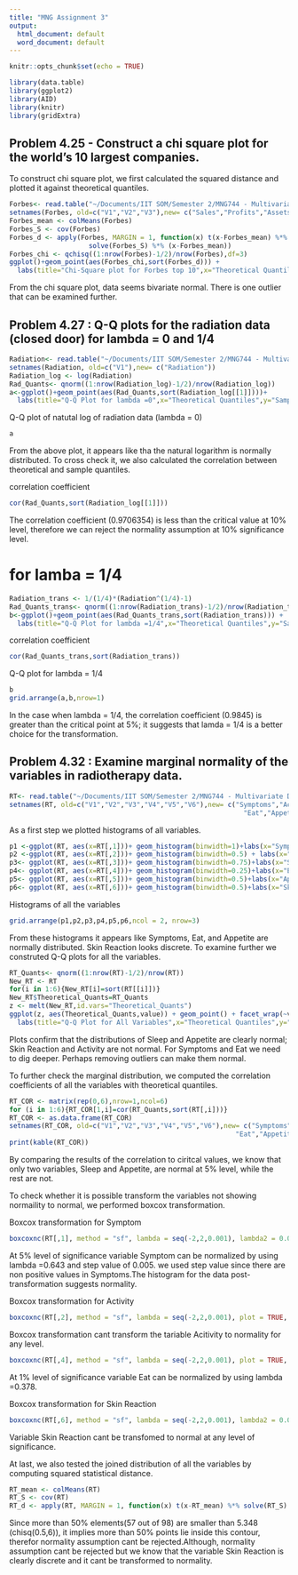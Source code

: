 ```yaml
---
title: "MNG Assignment 3"
output:
  html_document: default
  word_document: default
---
```


```r
knitr::opts_chunk$set(echo = TRUE)
```

```r
library(data.table)
library(ggplot2)
library(AID)
library(knitr)
library(gridExtra)
```
## Problem 4.25 - Construct a chi square plot for the world's 10 largest companies.
To construct chi square plot, we first calculated the squared distance and plotted it against theoretical quantiles.

```r
Forbes<- read.table("~/Documents/IIT SOM/Semester 2/MNG744 - Multivariate Data Analysis/Wichern_data/P1-4.DAT")
setnames(Forbes, old=c("V1","V2","V3"),new= c("Sales","Profits","Assets"))
Forbes_mean <- colMeans(Forbes)
Forbes_S <- cov(Forbes)
Forbes_d <- apply(Forbes, MARGIN = 1, function(x) t(x-Forbes_mean) %*% 
                    solve(Forbes_S) %*% (x-Forbes_mean))
Forbes_chi <- qchisq((1:nrow(Forbes)-1/2)/nrow(Forbes),df=3)
ggplot()+geom_point(aes(Forbes_chi,sort(Forbes_d))) + 
  labs(title="Chi-Square plot for Forbes top 10",x="Theoretical Quantiles",y="Sample Quantiles")
```

From the chi square plot, data seems bivariate normal. There is one outlier that can be examined further. 

## Problem 4.27 : Q-Q plots for the radiation data (closed door) for lambda = 0 and 1/4

```r
Radiation<- read.table("~/Documents/IIT SOM/Semester 2/MNG744 - Multivariate Data Analysis/Wichern_data/T4-1.DAT")
setnames(Radiation, old=c("V1"),new= c("Radiation"))
Radiation_log <- log(Radiation)
Rad_Quants<- qnorm((1:nrow(Radiation_log)-1/2)/nrow(Radiation_log))
a<-ggplot()+geom_point(aes(Rad_Quants,sort(Radiation_log[[1]])))+
  labs(title="Q-Q Plot for lambda =0",x="Theoretical Quantiles",y="Sample Quantiles")
```

Q-Q plot of natutal log of radiation data (lambda = 0)

```r
a
```

From the above plot, it appears like tha the natural logarithm is normally distributed. To 
cross check it, we also calculated the correlation between theoretical and sample quantiles.

correlation coefficient 
```r
cor(Rad_Quants,sort(Radiation_log[[1]]))
```
The correlation coefficient (0.9706354) is less than the critical value at 10% level,
therefore we can reject the normality assumption at 10% significance level.

# for lamba = 1/4
```r
Radiation_trans <- 1/(1/4)*(Radiation^(1/4)-1)
Rad_Quants_trans<- qnorm((1:nrow(Radiation_trans)-1/2)/nrow(Radiation_trans))
b<-ggplot()+geom_point(aes(Rad_Quants_trans,sort(Radiation_trans))) +
  labs(title="Q-Q Plot for lambda =1/4",x="Theoretical Quantiles",y="Sample Quantiles")
```

correlation coefficient 
```r
cor(Rad_Quants_trans,sort(Radiation_trans))
```

Q-Q plot for lambda = 1/4  
```r
b
grid.arrange(a,b,nrow=1)
```

In the case when lambda = 1/4, the correlation coefficient (0.9845) is greater than the
critical point at 5%; it suggests that lamda = 1/4 is a better choice for the transformation. 

## Problem 4.32 : Examine marginal normality of the variables in radiotherapy data.
```r
RT<- read.table("~/Documents/IIT SOM/Semester 2/MNG744 - Multivariate Data Analysis/Wichern_data/T1-7.DAT")
setnames(RT, old=c("V1","V2","V3","V4","V5","V6"),new= c("Symptoms","Activity","Sleep",
                                                           "Eat","Appetite","Skin Reaction"))
```
As a first step we plotted histograms of all variables.
```r
p1 <-ggplot(RT, aes(x=RT[,1]))+ geom_histogram(binwidth=1)+labs(x="Symptoms",y="Count")
p2 <-ggplot(RT, aes(x=RT[,2]))+ geom_histogram(binwidth=0.5) + labs(x="Activity",y="Count")
p3<- ggplot(RT, aes(x=RT[,3]))+ geom_histogram(binwidth=0.75)+labs(x="Sleep",y="Count")
p4<- ggplot(RT, aes(x=RT[,4]))+ geom_histogram(binwidth=0.25)+labs(x="Eat",y="Count")
p5<- ggplot(RT, aes(x=RT[,5]))+ geom_histogram(binwidth=0.5)+labs(x="Appetite",y="Count")
p6<- ggplot(RT, aes(x=RT[,6]))+ geom_histogram(binwidth=0.5)+labs(x="Skin Reaction",y="Count")
```

Histograms of all the variables

```r
grid.arrange(p1,p2,p3,p4,p5,p6,ncol = 2, nrow=3) 
```

From these histograms it appears like Symptoms, Eat, and Appetite are normally distributed. Skin Reaction looks discrete. To examine further we construted Q-Q plots for all the variables.
```r
RT_Quants<- qnorm((1:nrow(RT)-1/2)/nrow(RT))
New_RT <- RT
for(i in 1:6){New_RT[i]=sort(RT[[i]])}
New_RT$Theoretical_Quants=RT_Quants
z <- melt(New_RT,id.vars="Theoretical_Quants")
ggplot(z, aes(Theoretical_Quants,value)) + geom_point() + facet_wrap(~variable) + 
  labs(title="Q-Q Plot for All Variables",x="Theoretical Quantiles",y="Sample Quantiles")
```

Plots confirm that the distributions of Sleep and Appetite are clearly normal; Skin Reaction and Activity are not normal. For Symptoms and Eat we need to dig deeper. Perhaps removing outliers can make them normal. 

To further check the marginal distribution, we computed the correlation coefficients of all the variables with theoretical quantiles.
```r
RT_COR <- matrix(rep(0,6),nrow=1,ncol=6)
for (i in 1:6){RT_COR[1,i]=cor(RT_Quants,sort(RT[,i]))}
RT_COR <- as.data.frame(RT_COR)
setnames(RT_COR, old=c("V1","V2","V3","V4","V5","V6"),new= c("Symptoms","Activity","Sleep",
                                                         "Eat","Appetite","Skin Reaction"))
print(kable(RT_COR))
```

By comparing the results of the correlation to ciritcal values, we know that only two  variables, Sleep and Appetite, are normal at 5% level, while the rest are not. 

To check whether it is possible transform the variables not showing normaility to normal, we performed boxcox transformation. 

Boxcox transformation for Symptom
```r
boxcoxnc(RT[,1], method = "sf", lambda = seq(-2,2,0.001), lambda2 = 0.005, plot = TRUE, alpha = 0.05, verbose = TRUE)
```
At 5% level of significance variable Symptom can be normalized by using lambda =0.643 
and step value of 0.005. we used step value since there are non positive values in Symptoms.The histogram for the data post-transformation suggests normality.

Boxcox transformation for Activity
```r
boxcoxnc(RT[,2], method = "sf", lambda = seq(-2,2,0.001), plot = TRUE, alpha = 0.01, verbose = TRUE)
```
Boxcox transformation cant transform the tariable Acitivity to normality for any level.

```r
boxcoxnc(RT[,4], method = "sf", lambda = seq(-2,2,0.001), plot = TRUE, alpha = 0.01, verbose = TRUE)
```
At 1% level of significance variable Eat can be normalized by using lambda =0.378.

Boxcox transformation for Skin Reaction
```r
boxcoxnc(RT[,6], method = "sf", lambda = seq(-2,2,0.001), lambda2 = 0.005, plot = TRUE, alpha = 0.01, verbose = TRUE)
```
Variable Skin Reaction cant be transfomed to normal at any level of significance. 

At last, we also tested the joined distribution of all the variables by computing squared statistical distance.

```r
RT_mean <- colMeans(RT)
RT_S <- cov(RT)
RT_d <- apply(RT, MARGIN = 1, function(x) t(x-RT_mean) %*% solve(RT_S) %*% (x-RT_mean))
```

Since more than 50% elements(57 out of 98) are smaller than 5.348 (chisq(0.5,6)), it implies more than 50% points lie inside this contour, therefor normality assumption cant be rejected.Although, normality assumption cant be rejected but we know that the variable Skin Reaction is clearly discrete and it cant be transformed to normality. 





